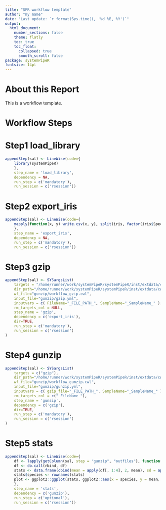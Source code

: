 ```yaml
---
title: "SPR workflow template"
author: "my name"
date: "Last update: `r format(Sys.time(), '%d %B, %Y')`"
output: 
  html_document:
    number_sections: false
    theme: flatly
    toc: true
    toc_float:
      collapsed: true
      smooth_scroll: false
package: systemPipeR
fontsize: 14pt
---
```


# About this Report 

This is a workflow template.

# Workflow Steps

# Step1 load_library
```r
appendStep(sal) <- LineWise(code={
    library(systemPipeR)
    },
    step_name = 'load_library',
    dependency = NA,
    run_step = c('mandatory'),
    run_session = c('rsession'))
```


# Step2 export_iris
```r
appendStep(sal) <- LineWise(code={
    mapply(function(x, y) write.csv(x, y), split(iris, factor(iris$Species)), file.path("results", paste0(names(split(iris, factor(iris$Species))), ".csv")))
    },
    step_name = 'export_iris',
    dependency = NA,
    run_step = c('mandatory'),
    run_session = c('rsession'))
```


# Step3 gzip
```r
appendStep(sal) <- SYSargsList(
    targets = "/home/runner/work/systemPipeR/systemPipeR/inst/extdata/cwl/gunzip/targets_gunzip.txt",
    dir_path="/home/runner/work/systemPipeR/systemPipeR/inst/extdata/cwl",
    wf_file="gunzip/workflow_gzip.cwl",
    input_file="gunzip/gzip.yml",
    inputvars = c( FileName="_FILE_PATH_", SampleName="_SampleName_" ),
    rm_targets_col = NULL,
    step_name = 'gzip',
    dependency = c('export_iris'),
    dir=TRUE,
    run_step = c('mandatory'),
    run_session = c('rsession')
)
```


# Step4 gunzip
```r
appendStep(sal) <- SYSargsList(
    targets = c("gzip"),
    dir_path="/home/runner/work/systemPipeR/systemPipeR/inst/extdata/cwl",
    wf_file="gunzip/workflow_gunzip.cwl",
    input_file="gunzip/gunzip.yml",
    inputvars = c( gzip_file="_FILE_PATH_", SampleName="_SampleName_" ),
    rm_targets_col = c(" FileName "),
    step_name = 'gunzip',
    dependency = c('gzip'),
    dir=TRUE,
    run_step = c('mandatory'),
    run_session = c('rsession')
)
```


# Step5 stats
```r
appendStep(sal) <- LineWise(code={
    df <- lapply(getColumn(sal, step = "gunzip", "outfiles"), function(x) read.delim(x, sep = ",")[-1])
    df <- do.call(rbind, df)
    stats <- data.frame(cbind(mean = apply(df[, 1:4], 2, mean), sd = apply(df[, 1:4], 2, sd)))
    stats$species <- rownames(stats)
    plot <- ggplot2::ggplot(stats, ggplot2::aes(x = species, y = mean, fill = species)) + ggplot2::geom_bar(stat = "identity", color = "black", position = ggplot2::position_dodge()) + ggplot2::geom_errorbar(ggplot2::aes(ymin = mean - sd, ymax = mean + sd), width = 0.2, position = ggplot2::position_dodge(0.9))
    },
    step_name = 'stats',
    dependency = c('gunzip'),
    run_step = c('optional'),
    run_session = c('rsession'))
```


